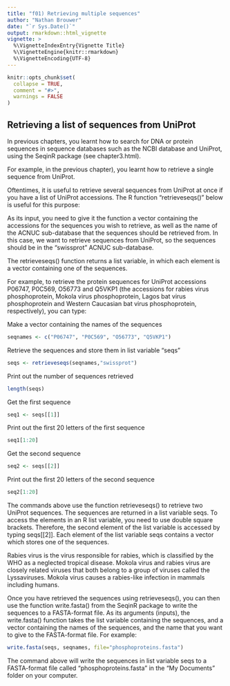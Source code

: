 ```yaml
---
title: "f01) Retrieving multiple sequences"
author: "Nathan Brouwer"
date: "`r Sys.Date()`"
output: rmarkdown::html_vignette
vignette: >
  %\VignetteIndexEntry{Vignette Title}
  %\VignetteEngine{knitr::rmarkdown}
  %\VignetteEncoding{UTF-8}
---
```


```r
knitr::opts_chunk$set(
  collapse = TRUE,
  comment = "#>",
  warnings = FALSE
)
```



## Retrieving a list of sequences from UniProt

In previous chapters, you learnt how to search for DNA or protein sequences in sequence databases such as the NCBI database and UniProt, using the SeqinR package (see chapter3.html).

For example, in the previous chapter), you learnt how to retrieve a single sequence from UniProt.

Oftentimes, it is useful to retrieve several sequences from UniProt at once if you have a list of UniProt accessions. The R function “retrieveseqs()” below is useful for this purpose:


As its input, you need to give it the function a vector containing the accessions for the sequences you wish to retrieve, as well as the name of the ACNUC sub-database that the sequences should be retrieved from. In this case, we want to retrieve sequences from UniProt, so the sequences should be in the “swissprot” ACNUC sub-database.

The retrieveseqs() function returns a list variable, in which each element is a vector containing one of the sequences.

For example, to retrieve the protein sequences for UniProt accessions P06747, P0C569, O56773 and Q5VKP1 (the accessions for rabies virus phosphoprotein, Mokola virus phosphoprotein, Lagos bat virus phosphoprotein and Western Caucasian bat virus phosphoprotein, respectively), you can type:

Make a vector containing the names of the sequences
```r
seqnames <- c("P06747", "P0C569", "O56773", "Q5VKP1")  
```

Retrieve the sequences and store them in list variable "seqs"
```r
seqs <- retrieveseqs(seqnames,"swissprot")             
```


Print out the number of sequences retrieved
```r
length(seqs)                                 
```


Get the first sequence
```r
seq1 <- seqs[[1]]                            
```

Print out the first 20 letters of the first sequence
```r
seq1[1:20]                                   
```

Get the second sequence
```r
seq2 <- seqs[[2]]  
```

Print out the first 20 letters of the second sequence
```r
seq2[1:20]                                   
```


The commands above use the function retrieveseqs() to retrieve two UniProt sequences. The sequences are returned in a list variable seqs. To access the elements in an R list variable, you need to use double square brackets. Therefore, the second element of the list variable is accessed by typing seqs[[2]]. Each element of the list variable seqs contains a vector which stores one of the sequences.

Rabies virus is the virus responsible for rabies, which is classified by the WHO as a neglected tropical disease. Mokola virus and rabies virus are closely related viruses that both belong to a group of viruses called the Lyssaviruses. Mokola virus causes a rabies-like infection in mammals including humans.

Once you have retrieved the sequences using retrieveseqs(), you can then use the function write.fasta() from the SeqinR package to write the sequences to a FASTA-format file. As its arguments (inputs), the write.fasta() function takes the list variable containing the sequences, and a vector containing the names of the sequences, and the name that you want to give to the FASTA-format file. For example:

```r
write.fasta(seqs, seqnames, file="phosphoproteins.fasta")
```

The command above will write the sequences in list variable seqs to a FASTA-format file called “phosphoproteins.fasta” in the “My Documents” folder on your computer.


